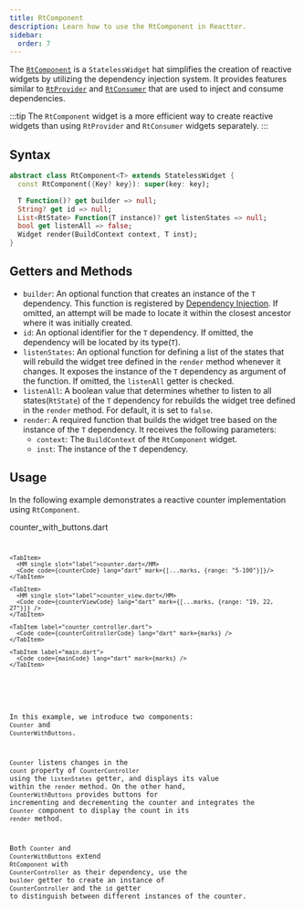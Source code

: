 ```yaml
---
title: RtComponent
description: Learn how to use the RtComponent in Reactter.
sidebar:
  order: 7
---
```



The <HT><a href="https://pub.dev/documentation/flutter_reactter/latest/flutter_reactter/RtComponent-class.html">`RtComponent`</a></HT> is a <HT>`StatelessWidget`</HT> hat simplifies the creation of reactive widgets by utilizing the dependency injection system.
It provides features similar to <HT>[`RtProvider`](/reactter/api/widgets/rt_provider)</HT> and <HT>[`RtConsumer`](/reactter/api/widgets/rt_consumer)</HT> that are used to inject and consume dependencies.

:::tip
The <HT>`RtComponent`</HT> widget is a more efficient way to create reactive widgets than using <HT>`RtProvider`</HT> and <HT>`RtConsumer`</HT> widgets separately.
:::

## Syntax

```dart showLineNumbers=false
abstract class RtComponent<T> extends StatelessWidget {
  const RtComponent({Key? key}): super(key: key);

  T Function()? get builder => null;
  String? get id => null;
  List<RtState> Function(T instance)? get listenStates => null;
  bool get listenAll => false;
  Widget render(BuildContext context, T inst);
}
```

## Getters and Methods

- `builder`: An optional function that creates an instance of the <HT>`T`</HT> dependency. This function is registered by [Dependency Injection](/reactter/core_concepts/dependency_injection). If omitted, an attempt will be made to locate it within the closest ancestor where it was initially created.
- `id`: An optional identifier for the <HT>`T`</HT> dependency. If omitted, the dependency will be located by its type(<HT>`T`</HT>).
- `listenStates`: An optional function for defining a list of the states that will rebuild the widget tree defined in the <HM>`render`</HM> method whenever it changes.
  It exposes the instance of the <HT>`T`</HT> dependency as argument of the function.
  If omitted, the `listenAll` getter is checked.
- `listenAll`: A boolean value that determines whether to listen to all states(<HT>`RtState`</HT>) of the <HT>`T`</HT> dependency for rebuilds the widget tree defined in the <HM>`render`</HM> method.
  For default, it is set to <HB>`false`</HB>.
- <HM>`render`</HM>: A required function that builds the widget tree based on the instance of the <HT>`T`</HT> dependency. It receives the following parameters:
  - `context`: The <HT>`BuildContext`</HT> of the <HT>`RtComponent`</HT> widget.
  - `inst`: The instance of the <HT>`T`</HT> dependency.

## Usage

In the following example demonstrates a reactive counter implementation using <HT>`RtComponent`</HT>.

<CodeTabs>
  <ZappButton path="examples/rt_component"/>

  <Tabs>
    <TabItem>
      <HM single slot="label">counter_with_buttons.dart</HM>
      <Code code={counterWithButtonsCode} lang="dart" mark={[...marks, {range: "6-100"}]} />
    </TabItem>

    <TabItem>
      <HM single slot="label">counter.dart</HM>
      <Code code={counterCode} lang="dart" mark={[...marks, {range: "5-100"}]}/>
    </TabItem>

    <TabItem>
      <HM single slot="label">counter_view.dart</HM>
      <Code code={counterViewCode} lang="dart" mark={[...marks, {range: "19, 22, 27"}]} />
    </TabItem>

    <TabItem label="counter_controller.dart">
      <Code code={counterControllerCode} lang="dart" mark={marks} />
    </TabItem>

    <TabItem label="main.dart">
      <Code code={mainCode} lang="dart" mark={marks} />
    </TabItem>
  </Tabs>
</CodeTabs>

In this example, we introduce two components: <HT>`Counter`</HT> and <HT>`CounterWithButtons`</HT>.

<HT>`Counter`</HT> listens changes in the `count` property of <HT>`CounterController`</HT> using the `listenStates` getter, and displays its value within the <HM>`render`</HM> method.
On the other hand, <HT>`CounterWithButtons`</HT> provides buttons for incrementing and decrementing the counter and integrates the <HT>`Counter`</HT> component to display the count in its <HM>`render`</HM> method.

Both <HT>`Counter`</HT> and <HT>`CounterWithButtons`</HT> extend <HT>`RtComponent`</HT> with <HT>`CounterController`</HT> as their dependency, use the `builder` getter to create an instance of <HT>`CounterController`</HT> and the `id` getter to distinguish between different instances of the counter.